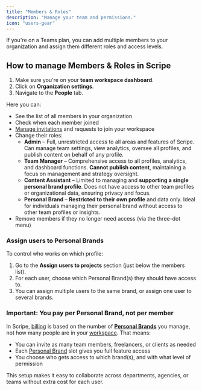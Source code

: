 ```yaml
---
title: "Members & Roles"
description: "Manage your team and permissions."
icon: "users-gear"
---
```


If you're on a Teams plan, you can add multiple members to your organization and assign them different roles and access levels.

## How to manage Members & Roles in Scripe

1. Make sure you're on your **team workspace dashboard**.
2. Click on **Organization settings**.
3. Navigate to the **People** tab.

Here you can:

- See the list of all members in your organization
- Check when each member joined
- [Manage invitations](/team-plan/invite) and requests to join your workspace
- Change their roles:
  - **Admin** – Full, unrestricted access to all areas and features of Scripe. Can manage team settings, view analytics, oversee all profiles, and publish content on behalf of any profile.
  - **Team Manager** – Comprehensive access to all profiles, analytics, and dashboard functions. **Cannot publish content**, maintaining a focus on management and strategy oversight.
  - **Content Assistant** – Limited to managing and **supporting a single personal brand profile**. Does not have access to other team profiles or organizational data, ensuring privacy and focus.
  - **Personal Brand** – **Restricted to their own profile** and data only. Ideal for individuals managing their personal brand without access to other team profiles or insights.
- Remove members if they no longer need access (via the three-dot menu)

### Assign users to Personal Brands

To control who works on which profile:

1. Go to the **Assign users to projects** section (just below the members list).
2. For each user, choose which Personal Brand(s) they should have access to.
3. You can assign multiple users to the same brand, or assign one user to several brands.

### Important: You pay per Personal Brand, not per member

In Scripe, [billing](/administration/billing) is based on the number of [**Personal Brands**](/account/personalbrand) you manage, not how many people are in your [workspace](/account/workspaces). That means:

- You can invite as many team members, freelancers, or clients as needed
- Each [Personal Brand](/account/personalbrand) slot gives you full feature access
- You choose who gets access to which brand(s), and with what level of permission

This setup makes it easy to collaborate across departments, agencies, or teams without extra cost for each user.